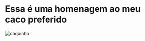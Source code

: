 # Essa é uma homenagem ao meu caco preferido

![caquinho](https://live.staticflickr.com/1112/5113422217_94be6980eb_b.jpg)